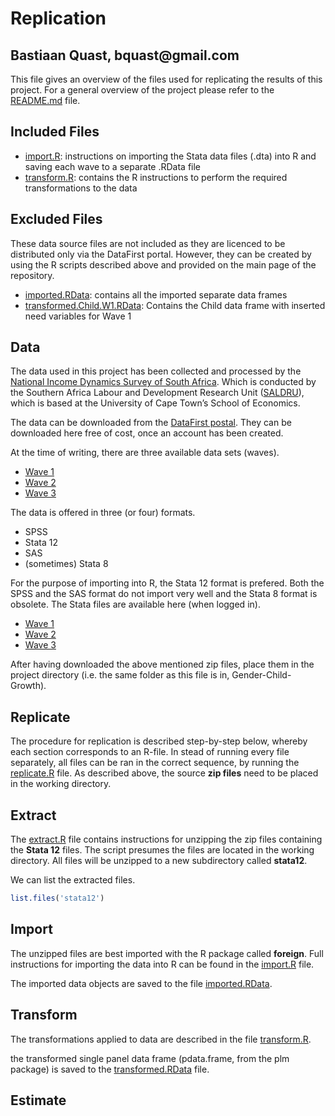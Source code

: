 Replication
========================================================
Bastiaan Quast, bquast@gmail.com
--------------------------------------------------------

This file gives an overview of the files used for replicating the results of this project. For a general overview of the project please refer to the [README.md](/README.md) file.

Included Files
--------------------------------------------------------
* [import.R](/import.R): instructions on importing the Stata data files (.dta) into R and saving each wave to a separate .RData file
* [transform.R](/transform.R): contains the R instructions to perform the required transformations to the data



Excluded Files
--------------------------------------------------------
These data source files are not included as they are licenced to be distributed only via the DataFirst portal. However, they can be created by using the R scripts described above and provided on the main page of the repository.


* [imported.RData](/imported.RData): contains all the imported separate data frames
* [transformed.Child.W1.RData](/transformed.Child.W1.RData): Contains the Child data frame with inserted need variables for Wave 1


Data
--------------------------------------------------------
The data used in this project has been collected and processed by the [National Income Dynamics Survey of South Africa][1]. Which is conducted by the Southern Africa Labour and Development Research Unit ([SALDRU][2]), which is based at the University of Cape Town’s School of Economics.

The data can be downloaded from the [DataFirst postal][2]. They can be downloaded here free of cost, once an account has been created.

At the time of writing, there are three available data sets (waves).

* [Wave 1][3]
* [Wave 2][4]
* [Wave 3][5]

The data is offered in three (or four) formats.

* SPSS
* Stata 12
* SAS
* (sometimes) Stata 8

For the purpose of importing into R, the Stata 12 format is prefered. Both the SPSS and the SAS format do not import very well and the Stata 8 format is obsolete. The Stata files are available here (when logged in).

* [Wave 1][6]
* [Wave 2][7]
* [Wave 3][8]

After having downloaded the above mentioned zip files, place them in the project directory (i.e. the same folder as this file is in, Gender-Child-Growth).

Replicate
--------------------------------------------------------
The procedure for replication is described step-by-step below, whereby each section corresponds to an R-file. In stead of running every file separately, all files can be ran in the correct sequence, by running the [replicate.R](/replicate.R) file. As described above, the source **zip files** need to be placed in the working directory.

Extract
--------------------------------------------------------
The [extract.R](/extract.R) file contains instructions for unzipping the zip files containing the **Stata 12** files. The script presumes the files are located in the working directory. All files will be unzipped to a new subdirectory called **stata12**.

We can list the extracted files.

```r
list.files('stata12')
```


Import
--------------------------------------------------------
The unzipped files are best imported with the R package called **foreign**. Full instructions for importing the data into R can be found in the [import.R](/import.R) file.

The imported data objects are saved to the file [imported.RData](/imported.RData).

Transform
--------------------------------------------------------
The transformations applied to data are described in the file [transform.R](/transform.R).

the transformed single panel data frame (pdata.frame, from the plm package) is saved to the [transformed.RData](/transformed.RData) file.


Estimate
--------------------------------------------------------




[1]: http://www.nids.uct.ac.za/
[2]: http://www.saldru.uct.ac.za/
[3]: http://www.datafirst.uct.ac.za/dataportal/index.php/catalog/central/about
[4]: http://www.datafirst.uct.ac.za/dataportal/index.php/catalog/451
[5]: http://www.datafirst.uct.ac.za/dataportal/index.php/catalog/452
[6]: http://www.datafirst.uct.ac.za/dataportal/index.php/catalog/453
[7]: http://www.datafirst.uct.ac.za/dataportal/index.php/catalog/451/download/6038
[8]: http://www.datafirst.uct.ac.za/dataportal/index.php/catalog/452/download/6001
[9]: http://www.datafirst.uct.ac.za/dataportal/index.php/catalog/453/download/6052